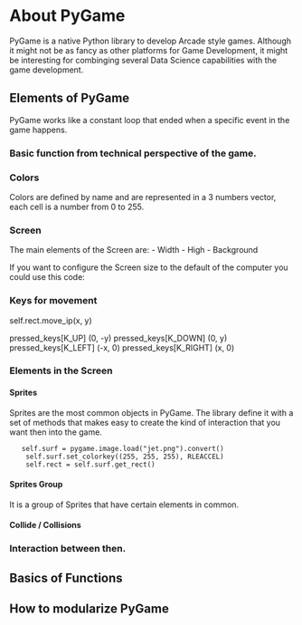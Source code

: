 # About PyGame
PyGame is a native Python library to develop Arcade style games. Although it might not be as fancy as other platforms for Game Development, it might be interesting for combinging several Data Science capabilities with the game development. 


## Elements of PyGame

PyGame works like a constant loop that ended when a specific event in the game happens. 



### Basic function from technical perspective of the game. 


### Colors 
Colors are defined by name and are represented in a 3 numbers vector, each cell is a number from 0 to 255. 

### Screen
The main elements of the Screen are: 
- Width
- High
- Background

If you want to configure the Screen size to the default of the computer you could use this code: 

### Keys for movement

self.rect.move_ip(x, y)

pressed_keys[K_UP] (0, -y)
pressed_keys[K_DOWN] (0, y)
pressed_keys[K_LEFT] (-x, 0)
pressed_keys[K_RIGHT] (x, 0)


### Elements in the Screen

#### Sprites

Sprites are the most common objects in PyGame. The library define it with a set of methods that makes easy to create the kind of interaction that you want then into the game.

       self.surf = pygame.image.load("jet.png").convert()
        self.surf.set_colorkey((255, 255, 255), RLEACCEL)
        self.rect = self.surf.get_rect()


#### Sprites Group

It is a group of Sprites that have certain elements in common. 

#### Collide / Collisions



### Interaction between then. 




## Basics of Functions




## How to modularize PyGame
